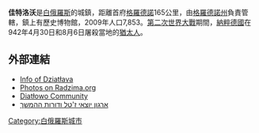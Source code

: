 '''佳特洛沃'''是[[白俄羅斯|白俄羅斯]]的城鎮，距離首府[[格羅德諾|格羅德諾]]165公里，由[[格羅德諾州|格羅德諾州]]負責管轄，鎮上有歷史博物館，2009年人口7,853。[[第二次世界大戰|第二次世界大戰]]期間，[[納粹德國|納粹德國]]在942年4月30日和8月6日屠殺當地的[[猶太人|猶太人]]。

==外部連結==
* [http://www.dyatlovo.com Info of Dziatłava] {{Wayback|url=http://www.dyatlovo.com/ |date=20211202074404 }}
* [http://www.radzima.org/pub/miesta.php?lang=en&miesta_id1=hrdzdzia Photos on Radzima.org] {{Wayback|url=http://www.radzima.org/pub/miesta.php?lang=en&miesta_id1=hrdzdzia |date=20181215174155 }}
* [https://web.archive.org/web/20200319100246/http://dzyatlava.by/ Diatłowo Community]
* [http://www.zhetel.org/ ארגון יוצאי ז'טל ודורות ההמשך] {{Wayback|url=http://www.zhetel.org/ |date=20210309125954 }}

{{coord|53|27|N|25|24|E|region:BY_type:city|display=title}}

{{Grodno Region}}

[[Category:白俄羅斯城市|Category:白俄羅斯城市]]

{{Belarus-geo-stub}}